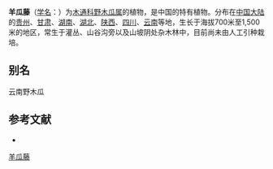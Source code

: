 {{Speciesbox
| name = 羊瓜藤
| status = 
| status_system = 
| image = 
| genus = Stauntonia
| species = duclouxii
| authority = Gagnep.
}}

'''羊瓜藤'''（[[学名|学名]]：{{lang|la|''Stauntonia duclouxii''}}）为[[木通科|木通科]][[野木瓜属|野木瓜属]]的植物，是中国的特有植物。分布在[[中国大陆|中国大陆]]的[[贵州|贵州]]、[[甘肃|甘肃]]、[[湖南|湖南]]、[[湖北|湖北]]、[[陕西|陕西]]、[[四川|四川]]、[[云南|云南]]等地，生长于海拔700米至1,500米的地区，常生于灌丛、山谷沟旁以及山坡阴处杂木林中，目前尚未由人工引种栽培。

== 别名 ==
云南野木瓜

== 参考文献 ==
<div class="references-small">
* {{cite web| url =http://www.bioinfo.cn/db05/KmzwSpecies.php?action=view&id=13479| title =羊瓜藤| work =《中国高等植物数据库全库》| publisher =中国科学院微生物研究所| author =昆明植物研究所| accessdate =2009-02-24| deadurl =yes| archiveurl =https://web.archive.org/web/20160305024633/http://www.bioinfo.cn/db05/KmzwSpecies.php?action=view&id=13479| archivedate =2016-03-05}}
</div>
{{Taxonbar|from=Q15227773}}

[[Category:野木瓜属|羊瓜藤]]


{{植物小作品}}